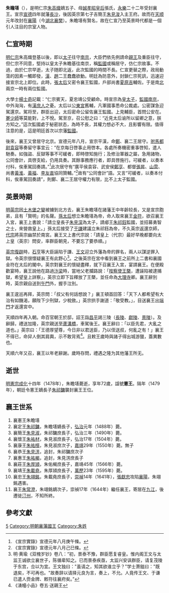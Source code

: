 '''朱瞻墡'''（{{bd|1406年|4月4日|1478年|2月18日|catIdx=Z朱}}），是明仁宗[[朱高熾|朱高熾]]嫡五子、母[[誠孝昭皇后|誠孝昭皇后]]張氏，[[永樂|永樂]]二十二年受封襄王。宣宗[[宣德|宣德]]四年就藩[[長沙|長沙]]，後因英宗第七子吉簡王[[朱見浚|朱見浚]]入主王府。故而在[[天顺_(明朝)|天顺]]元年改封在[[襄陽|襄陽]]（今[[湖北|湖北]][[襄樊|襄樊]]）。朱瞻墡有賢名，故在仁宣乃至英景時代都是一個引人注目的宗室人物。

== 仁宣時期 ==
[[明仁宗|明仁宗]]朱高熾登基以後，即以[[明宣宗|太子]]往守[[南京|南京]]，大臣們依先例請命[[親王|親王]]及重臣往守，但仁宗不同意，堅持以皇太子朱瞻基往南京，稱[[監國|監國]]或稱居守，仿仁宗故事。不過，由於仁宗早逝，太子随即北返，此次監國的時間不長。仁宣更替之際，政局動蕩的因素一觸即發，[[朱高煦|漢]]、[[朱高燧|趙]]二王蠢蠢欲動。明廷為防意外，封鎖仁宗死訊，迅速迎接宣宗北上即位。此時，[[誠孝昭皇后|張太后]]又密令襄王監國，戶部尚書[[夏原吉|夏原吉]]輔佐。于是南[[北京|北]]兩京一時有兩位監國。

大學士[[楊士奇|楊士奇]]記載：“仁宗賓天，夏忠靖公受顧命。時宣宗為[[皇太子|皇太子]]，[[監國|監國]][[南京|南京]]，中外洶洶，有[[朱高煦|漢庶人]]之憂。太后以公[[東宮|東宮]]舊輔，凡軍國事悉命公裁處。公密謀急迎駕還京。駕将至，群臣出迎，太后密命公留佐襄王監國。上見輔臣，首問公安在。[[蹇義|蹇少師]]等莫能對，上不悅。駕至京，召公慰之曰：“近見太后谕所以留卿之意，朕方知之。”這次監國處于秘密狀态，為時不長，其權力想必不大，且影響有限。值得注意的是，這是明廷首次以宗藩[[監國|監國]]。

後來，襄王又曾居守北京。宣德元年八月，宣宗平漢，命[[朱瞻埈|鄭]]、襄二王居守。[[驸馬都尉|驸馬都尉]][[袁容|袁容]]等奏留守事宜云：“在京每日啓事止用啓本。各處所奏機密重事啓知，遣人馳奏。如強盜、反獄等事不可緩者，即時啓知施行；及修治軍器之屬，急用諸物，公同會計，具啓支給，仍用具奏。其餘事務應行者，即具啓施行。可緩者，以奏本付科，俟車駕回奏請。”<ref>《宣宗實錄》宣德元年八月庚午條。 </ref>此次居守有“廣平侯袁容、武安侯[[鄭亨|鄭亨]]、都督[[張昇|張昇]]、[[山雲|山雲]]、尚書[[黃淮|黃淮]]、[[黃福|黃福]]、[[李友直|李友直]]協同贊輔。”<ref>《宣宗實錄》宣德元年八月己巳條。</ref>故有“公同會計”語。又言“可緩者，以奏本付科，俟車駕回奏請”，則鄭、襄二王居守權力有限，比不上太子監國。

== 英景時期 ==
[[明英宗|明英宗]]因[[土木堡之變|土木堡之變]]被擄到北方去，襄王朱瞻墡在諸藩王中年齡较長，又是宣宗胞弟，且有「賢明」的名聲。[[孝恭章皇后|孫太后]]想立朱瞻墡為帝，命人取來襄王[[金符|金符]]，欲召襄王入宮，襄王上書說：「請立皇長子[[朱見深|朱見深]]為太子，請郕王[[朱祁鈺|朱祁鈺]]監國，並招募勇智之士，來營救皇上。」孫太后接受了[[于謙|于謙]]建議立朱祁鈺為帝，不久英宗返還京師，[[朱祁鈺|代宗]]將英宗幽禁於南宮。襄王又上書代宗說：「請皇上（代宗）最好早晚都要向太上皇（英宗）問安，率群臣朝見，不要忘了要恭順。」

[[南宮復辟|英宗復辟]]時，[[石亨|石亨]]等大臣誣陷于謙、[[王文_(明朝)|王文]]迎立外藩為帝的罪名，兩人以謀逆罪入獄。令英宗很懷疑襄王有此野心<ref>明·黄瑜《双槐岁钞》卷八：“初，景泰不豫，群臣愿复睿皇。惟内阁王文与太监王诚欲立襄世子，陈循辈知之。已而景泰疾亟，太监兴安讽群臣，请复茂陵于东宫，佥以为宜。王文独曰："虽请之，知其欲谁立乎？"学士萧鎡曰："既退矣，不可再也。"故奏辞以请择元良为言，奏上，不允。人竟传王文、于谦已遣人赍金牌、敕符往襄府矣。”</ref>。之後英宗在宮中看到襄王之前所上二書和襄國金符在太后的閣中。英宗對襄王的懷疑盡釋，就下召襄王入宮，宴請襄王。在便殿歡宴時，襄王說他在路過[[汴梁|汴梁]]時，當地父老攔路說：「[[按察使|按察使]][[王槩|王槩]]，遭誣陷被逮捕獄，希望皇上詳察」，英宗立即下旨釋放了王槩，並任命為[[大理寺|大理寺]]卿。襄王辭別時，英宗親自送到[[午門|午門]]外，握手泣別。

襄王逡巡再拜，英宗問：「叔父有何話想說？」襄王頓首回答：「天下人都希望有大治有如饑渴，願陛下少刑獄，少稅斂。」英宗拱手謝道：「敬受教。」，目送襄王出[[端門|端門]]才返還宮中。

天順四年再入朝。命百官朝王於邸，詔王詣[[昌平|昌平]]謁三陵（[[明長陵|長陵]]、[[明獻陵|獻陵]]、[[明景陵|景陵]]）。及辭歸，禮送加隆，英宗親送至[[蘆溝橋|蘆溝橋]]，車駕後王。襄王辭曰：「以臣先君，大亂之道也。」英宗曰：「王德厚望尊，今日非以君送臣，乃以侄送叔，何亂之有！」襄王不得已，命舁人倒其肩輿，示不敢背焉<ref>《湧幢小品》卷五·送親王</ref>。且敕王歲時與諸子得出城游獵，蓋異數也。

天順六年又召，襄王以年老辭謝。歲時存問，禮遇之隆为其他藩王所无。

==逝世==
[[明憲宗|明憲宗]][[成化|成化]]十四年（1478年），朱瞻墡薨逝，享年72歲，諡號'''憲王'''。隔年（1479年），朝廷令憲王嫡長子[[朱祁鏞|朱祁鏞]]襲封襄王王位。

== 襄王世系 ==
{{Ahnentafel top|襄宪王家世}}<center>
{{ahnentafel-compact5
|boxstyle_1=background-color: #ff8000;
|boxstyle_2=background-color: #ff6700;
|boxstyle_3=background-color: #ff4e00;
|boxstyle_4=background-color: #ff3500;
|boxstyle_5=background-color: #ff1c00;
|1='''襄宪王朱瞻墡'''
|2='''父：'''仁宗昭皇帝[[朱高炽|朱高炽]]
|3='''母：'''[[诚孝昭皇后|诚孝昭皇后]]张氏
|4='''祖父：'''成祖文皇帝[[朱棣|朱棣]]
|5='''祖母：'''[[仁孝文皇后|仁孝文皇后]]徐氏
|6='''外祖父：'''彭城伯[[张麒|张麒]]
|7='''外祖母：'''彭城伯夫人
|8='''曾祖父：'''太祖高皇帝[[朱元璋|朱元璋]]
|9='''曾祖母：'''[[马皇后_(明太祖)|孝慈高皇后]]马氏
|10='''外曾祖父：'''（追封）中山武宁王[[徐达|徐达]]
|11='''外曾祖母：'''（追封）中山王夫人[[谢翠娥|谢翠娥]]
|12=
|13=
|14=
|15=
|16='''高祖父：'''（追尊）仁祖淳皇帝[[朱世珍|朱世珍]]
|17='''高祖母：'''（追尊）[[淳皇后|淳皇后]]陈氏
|18='''外高祖父：'''（追封）徐王马公
|19='''外高祖母：'''（追封）徐王夫人郑媪
|20=
|21=
|22='''外高祖父：'''[[谢再兴|谢再兴]]
|23=
|24=
|25=
|26=
|27=
|28=
|29=
|30=
|31=
}}</center>
{{ahnentafel bottom}}
# 襄憲王朱瞻墡
# 襄定王[[朱祁鏞|朱祁鏞]]，朱瞻墡嫡長子，[[弘治_(明朝)|弘治]]元年（1488年）薨。  
# 襄簡王[[朱見淑|朱見淑]]，朱祁鏞庶長子，弘治三年（1490年）薨。 
# 襄懷王[[朱祐材|朱祐材]]，朱見淑庶長子，弘治17年（1504年）薨。 
# 襄康王[[朱祐櫍|朱祐櫍]]，朱見淑庶次子，[[嘉靖|嘉靖]]29年（1550年）薨。無子
# 襄恭王[[朱見淓|朱見淓]]，追封，朱祁鏞庶次子
# 襄惠王[[朱祐楬|朱祐楬]]，追封，朱見淓庶長子
# 襄莊王[[朱厚熲|朱厚熲]]，朱佑楬庶長子，嘉靖45年（1566年）薨。
# 襄靖王[[朱載堯|朱載堯]]，朱厚熲庶長子，[[萬歷|萬歷]]23年（1595年）薨。 
# 襄忠王[[朱翊銘|朱翊銘]]，朱載堯庶長子，[[崇禎|崇禎]]14年（1641年），[[張獻忠|張獻忠]]攻陷[[襄陽|襄陽]]，朱翊銘遇害。
# 襄王[[朱常澄|朱常澄]]，朱翊銘嫡次子，崇禎17年（1644年）繼任襄王，寄居在[[九江|九江]]，後遷徙[[汀州|汀州]]，不知所終。

== 參考文獻 ==
<div class="references-small">
<references />
</div>

{{s-start}}
{{s-none|無|[[明朝|明政府]]封之}}
{{s-ttl|title=[[明朝藩王列表_(襄王系)|明襄國國王]]|years=1424年－1478年}}
{{s-aft|after=子定王[[朱祁鏞|朱祁鏞]]}}
{{end}}

[[Category:明仁宗皇子|5]]
[[Category:明朝襄藩國王|Category:明朝襄藩國王]]
[[Category:朱姓|Category:朱姓]]